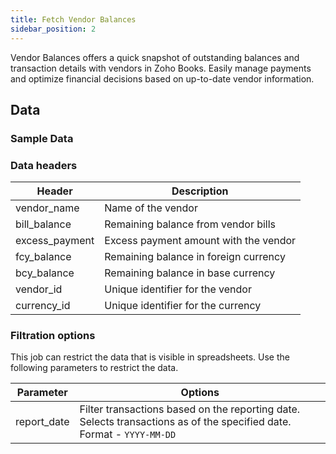 ```yaml
---
title: Fetch Vendor Balances
sidebar_position: 2
---
```




Vendor Balances offers a quick snapshot of outstanding balances and transaction details with vendors in Zoho Books. Easily manage payments and optimize financial decisions based on up-to-date vendor information.

<AddJob
  template="gsheet_zoho_books_db_get_vendor_balances"
/>


## Data

### Sample Data

<Gsheet
  src="https://docs.google.com/spreadsheets/d/1-gX-uq5YrTW-6gQJYM-mNXitEOfJLTiQCvPtV8CR1Yc/edit#gid=1688811564"
/>


### Data headers

| Header          | Description                                           |
|-----------------|-------------------------------------------------------|
| vendor_name     | Name of the vendor                                    |
| bill_balance    | Remaining balance from vendor bills                   |
| excess_payment  | Excess payment amount with the vendor                 |
| fcy_balance     | Remaining balance in foreign currency                 |
| bcy_balance     | Remaining balance in base currency                    |
| vendor_id       | Unique identifier for the vendor                       |
| currency_id     | Unique identifier for the currency                     |



### Filtration options

This job can restrict the data that is visible in spreadsheets. Use the following parameters to restrict the data.

| Parameter | Options |
|----|----|                                                                                   
| report_date | Filter transactions based on the reporting date. Selects transactions as of the specified date. Format - `YYYY-MM-DD` |



<!---
## Others

### Similar jobs

Similar sort of data can be achieved by using get accounting transaction job and filtering it by invoice type. 

### Reports that use this job

Here are some of the report templates that use this job: 
-->